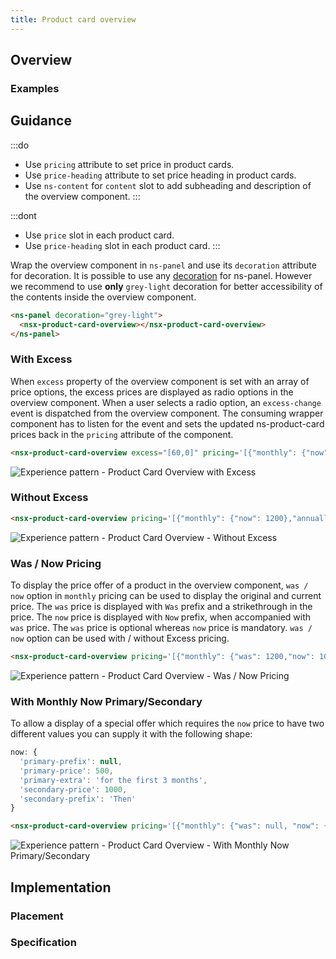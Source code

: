 ```yaml
---
title: Product card overview
---
```




## Overview

<CompDetails name={componentName} />

### Examples

<ExampleViewer type="standard" />

## Guidance

:::do
- Use `pricing` attribute to set price in product cards.
- Use `price-heading` attribute to set price heading in product cards.
- Use `ns-content` for `content` slot to add subheading and description of the overview component.
:::

:::dont
- Use `price` slot in each product card.
- Use `price-heading` slot in each product card.
:::

Wrap the overview component in `ns-panel` and use its `decoration` attribute for decoration. It is possible to use any [decoration](/components/ns-panel#specification) for ns-panel. However we recommend to use **only** `grey-light` decoration for better accessibility of the contents inside the overview component.

```html
<ns-panel decoration="grey-light">
  <nsx-product-card-overview></nsx-product-card-overview>
</ns-panel>
```
### With Excess

When `excess` property of the overview component is set with an array of price options, the excess prices are displayed as radio options in the overview component. When a user selects a radio option, an `excess-change` event is dispatched from the overview component. The consuming wrapper component has to listen for the event and sets the updated ns-product-card prices back in the `pricing` attribute of the component.

```html
<nsx-product-card-overview excess="[60,0]" pricing='[{"monthly": {"now": 1200},"annually": 14400,"excess": 90}]' price-heading="Estimated Price"></nsx-product-card-overview>
```

![Experience pattern - Product Card Overview with Excess](@assets/components/nsx-product-card-overview/guidance-excess.webp)


### Without Excess

```html
<nsx-product-card-overview pricing='[{"monthly": {"now": 1200},"annually": 14400,"excess": 90}]' price-heading="Estimated Price"></nsx-product-card-overview>
```

![Experience pattern - Product Card Overview - Without Excess](@assets/components/nsx-product-card-overview/guidance-without-excess.webp)

### Was / Now Pricing

To display the price offer of a product in the overview component, `was / now` option in `monthly` pricing can be used to display the original and current price. The `was` price is displayed with `Was` prefix and a strikethrough in the price. The `now` price is displayed with `Now` prefix, when accompanied with `was` price. The `was` price is optional whereas `now` price is mandatory. `was / now` option can be used with / without Excess pricing.

```html
<nsx-product-card-overview pricing='[{"monthly": {"was": 1200,"now": 1000},"annually": 14400,"excess": 90}]' price-heading="Estimated Price"></nsx-product-card-overview>
```

![Experience pattern - Product Card Overview - Was / Now Pricing](@assets/components/nsx-product-card-overview/guidance-was-now-price.webp)

### With Monthly Now Primary/Secondary

To allow a display of a special offer which requires the `now` price to have two different values you can supply it with the following shape:

```javascript
now: {
  'primary-prefix': null,
  'primary-price': 500,
  'primary-extra': 'for the first 3 months',
  'secondary-price': 1000,
  'secondary-prefix': 'Then'
}
```

```html
<nsx-product-card-overview pricing='[{"monthly": {"was": null, "now": {"primary-price": 500, "primary-extra": "for the first 3 months", "secondary-price": 1000, "secondary-prefix": "Then"} }, "excess": 60}]' price-heading="Estimated Price"></nsx-product-card-overview>
```

![Experience pattern - Product Card Overview - With Monthly Now Primary/Secondary](@assets/components/nsx-product-card-overview/guidance-monthly-now-primary-secondary.webp)


## Implementation

### Placement

<Placement name={componentName} />

### Specification

<Specification name={componentName} />

